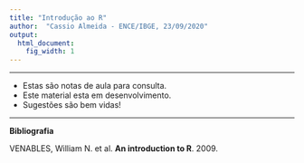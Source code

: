 ```yaml
---
title: "Introdução ao R"
author:  "Cassio Almeida - ENCE/IBGE, 23/09/2020"
output:
  html_document:
    fig_width: 1
---
```


----

- Estas são notas de aula para consulta. 
- Este material esta em desenvolvimento. 
- Sugestões são bem vidas!



----


**Bibliografia**

VENABLES, William N. et al. **An introduction to R**. 2009.



